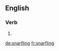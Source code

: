 ==English==

===Verb===
{{head|en}}

# {{present participle of|snarfle|lang=en}}

[[de:snarfling]]
[[fr:snarfling]]